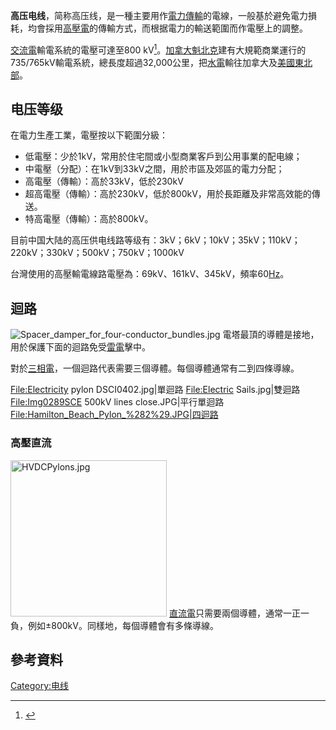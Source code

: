 {{multiple issues|
{{copyedit|time=2013-05-24T00:52:56+00:00}}
{{expand|time=2013-05-24T00:52:56+00:00}}
{{expert|time=2013-05-24T00:52:56+00:00}}
}}
{{About|高壓電使用的電線|用於輸送電力的架電電線|架空電纜|輸送電力予電氣化鐵路的架電電線|架空電纜 (鐵路)|政治上不宜随意讨论的话题|红线 (政治)}}
'''高压电线'''，简称高压线，是一種主要用作[[電力傳輸|電力傳輸]]的電線，一般基於避免電力損耗，均會採用[[高壓電|高壓電]]的傳輸方式，而根据電力的輸送範圍而作電壓上的調整。

[[交流電|交流電]]輸電系統的電壓可達至800 kV<ref>{{Cite news|url=https://www.tdworld.com/overhead-transmission/worlds-longest-uhv-power-line-operational-china|title=World's Longest UHV Power Line Operational in China|date=2013-01-01|newspaper=Transmission & Distribution World|accessdate=2018-09-30|archive-date=2021-01-16|archive-url=https://web.archive.org/web/20210116115416/https://www.tdworld.com/overhead-transmission/worlds-longest-uhv-power-line-operational-china|dead-url=no}}</ref>。[[加拿大|加拿大]][[魁北克|魁北克]]建有大規範商業運行的735/765kV輸電系統，總長度超過32,000公里，把[[水電|水電]]輸往加拿大及[[美國東北部|美國東北部]]。

==电压等级==
在電力生產工業，電壓按以下範圍分級：
* 低電壓：少於1kV，常用於住宅間或小型商業客戶到公用事業的配电線；
* 中電壓（分配）：在1kV到33kV之間，用於市區及郊區的電力分配；
* 高電壓（傳輸）：高於33kV，低於230kV
* 超高電壓（傳輸）：高於230kV，低於800kV，用於長距離及非常高效能的傳送。
* 特高電壓（傳輸）：高於800kV。

目前中国大陆的高压供电线路等级有：3kV；6kV；10kV；35kV；110kV；220kV；330kV；500kV；750kV；1000kV

台灣使用的高壓輸電線路電壓為：69kV、161kV、345kV，頻率60[[Hz|Hz]]。

==迴路==
[[File:Spacer_damper_for_four-conductor_bundles.jpg|thumb]]
電塔最頂的導體是接地，用於保護下面的迴路免受[[雷電|雷電]]擊中。

對於[[三相電|三相電]]，一個迴路代表需要三個導體。每個導體通常有二到四條導線。

<gallery widths="230px" heights="230px" perrow="3">
File:Electricity pylon DSCI0402.jpg|單迴路
File:Electric Sails.jpg|雙迴路
File:Img0289SCE 500kV lines close.JPG|平行單迴路
File:Hamilton_Beach_Pylon_%282%29.JPG|四迴路
</gallery>

===高壓直流===
{{main|高壓直流輸電}}
[[File:HVDCPylons.jpg|250px]]
[[直流電|直流電]]只需要兩個導體，通常一正一負，例如±800kV。同樣地，每個導體會有多條導線。

==參考資料==
{{reflist}}

{{Commons category}}

[[Category:电线|Category:电线]]